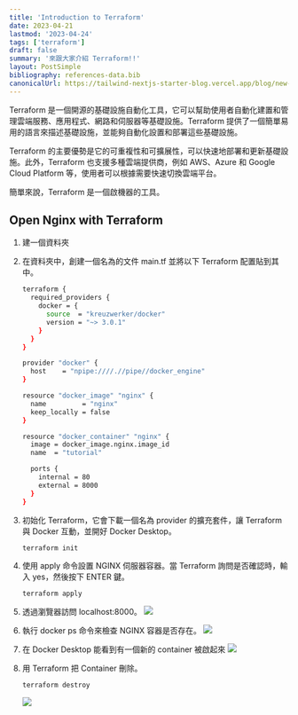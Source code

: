 ```yaml
---
title: 'Introduction to Terraform'
date: 2023-04-21
lastmod: '2023-04-24'
tags: ['terraform']
draft: false
summary: '來跟大家介紹 Terraform!!'
layout: PostSimple
bibliography: references-data.bib
canonicalUrl: https://tailwind-nextjs-starter-blog.vercel.app/blog/new-features-in-v1/
---
```


Terraform 是一個開源的基礎設施自動化工具，它可以幫助使用者自動化建置和管理雲端服務、應用程式、網路和伺服器等基礎設施。Terraform 提供了一個簡單易用的語言來描述基礎設施，並能夠自動化設置和部署這些基礎設施。

Terraform 的主要優勢是它的可重複性和可擴展性，可以快速地部署和更新基礎設施。此外，Terraform 也支援多種雲端提供商，例如 AWS、Azure 和 Google Cloud Platform 等，使用者可以根據需要快速切換雲端平台。

簡單來說，Terraform 是一個啟機器的工具。

## Open Nginx with Terraform

1. 建一個資料夾
2. 在資料夾中，創建一個名為的文件 main.tf 並將以下 Terraform 配置貼到其中。

   ```bash
   terraform {
     required_providers {
       docker = {
         source  = "kreuzwerker/docker"
         version = "~> 3.0.1"
       }
     }
   }

   provider "docker" {
     host    = "npipe:////.//pipe//docker_engine"
   }

   resource "docker_image" "nginx" {
     name         = "nginx"
     keep_locally = false
   }

   resource "docker_container" "nginx" {
     image = docker_image.nginx.image_id
     name  = "tutorial"

     ports {
       internal = 80
       external = 8000
     }
   }
   ```

3. 初始化 Terraform，它會下載一個名為 provider 的擴充套件，讓 Terraform 與 Docker 互動，並開好 Docker Desktop。
   ```bash
   terraform init
   ```
4. 使用 apply 命令設置 NGINX 伺服器容器。當 Terraform 詢問是否確認時，輸入 yes，然後按下 ENTER 鍵。
   ```bash
   terraform apply
   ```
5. 透過瀏覽器訪問 localhost:8000。
   ![](https://i.imgur.com/7ymy8be.png)
6. 執行 docker ps 命令來檢查 NGINX 容器是否存在。
   ![](https://i.imgur.com/uLN8Egl.png)
7. 在 Docker Desktop 能看到有一個新的 container 被啟起來
   ![](https://i.imgur.com/cvD5Jdd.png)

8. 用 Terraform 把 Container 刪除。
   ```bash
   terraform destroy
   ```
   ![](https://i.imgur.com/HIq17BM.png)
